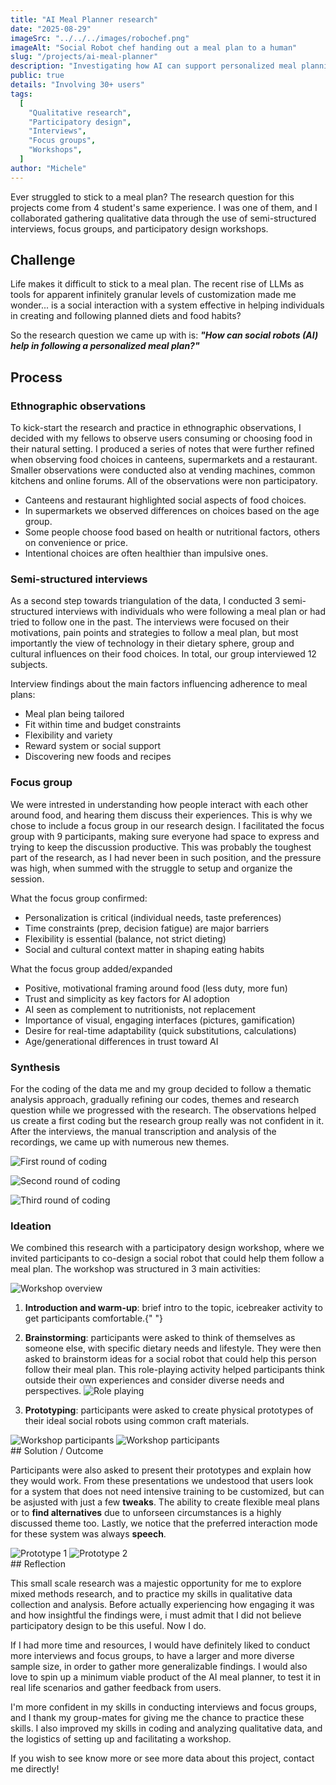 ```yaml
---
title: "AI Meal Planner research"
date: "2025-08-29"
imageSrc: "../../../images/robochef.png"
imageAlt: "Social Robot chef handing out a meal plan to a human"
slug: "/projects/ai-meal-planner"
description: "Investigating how AI can support personalized meal planning through ethnographies, interviews, focus groups, and participatory workshops."
public: true
details: "Involving 30+ users"
tags:
  [
    "Qualitative research",
    "Participatory design",
    "Interviews",
    "Focus groups",
    "Workshops",
  ]
author: "Michele"
---
```



Ever struggled to stick to a meal plan? The research question for this projects come from 4 student's same experience. I was one of them, and I collaborated gathering qualitative data through the use of semi-structured interviews, focus groups, and participatory design workshops.

## Challenge

Life makes it difficult to stick to a meal plan. The recent rise of LLMs as tools for apparent infinitely granular levels of customization made me wonder... is a social interaction with a system effective in helping individuals in creating and following planned diets and food habits?

So the research question we came up with is: **_"How can social robots (AI) help in following a personalized meal plan?"_**

## Process

### Ethnographic observations

To kick-start the research and practice in ethnographic observations, I decided with my fellows to observe users consuming or choosing food in their natural setting. I produced a series of notes that were further refined when observing food choices in canteens, supermarkets and a restaurant. Smaller observations were conducted also at vending machines, common kitchens and online forums. All of the observations were non participatory.

- Canteens and restaurant highlighted social aspects of food choices.
- In supermarkets we observed differences on choices based on the age group.
- Some people choose food based on health or nutritional factors, others on convenience or price.
- Intentional choices are often healthier than impulsive ones.

### Semi-structured interviews

As a second step towards triangulation of the data, I conducted 3 semi-structured interviews with individuals who were following a meal plan or had tried to follow one in the past. The interviews were focused on their motivations, pain points and strategies to follow a meal plan, but most importantly the view of technology in their dietary sphere, group and cultural influences on their food choices. In total, our group interviewed 12 subjects.

Interview findings about the main factors influencing adherence to meal plans:

- Meal plan being tailored
- Fit within time and budget constraints
- Flexibility and variety
- Reward system or social support
- Discovering new foods and recipes

### Focus group

We were intrested in understanding how people interact with each other around food, and hearing them discuss their experiences. This is why we chose to include a focus group in our research design. I facilitated the focus group with 9 participants, making sure everyone had space to express and trying to keep the discussion productive. This was probably the toughest part of the research, as I had never been in such position, and the pressure was high, when summed with the struggle to setup and organize the session.

What the focus group confirmed:

- Personalization is critical (individual needs, taste preferences)
- Time constraints (prep, decision fatigue) are major barriers
- Flexibility is essential (balance, not strict dieting)
- Social and cultural context matter in shaping eating habits

What the focus group added/expanded

- Positive, motivational framing around food (less duty, more fun)
- Trust and simplicity as key factors for AI adoption
- AI seen as complement to nutritionists, not replacement
- Importance of visual, engaging interfaces (pictures, gamification)
- Desire for real-time adaptability (quick substitutions, calculations)
- Age/generational differences in trust toward AI

### Synthesis

For the coding of the data me and my group decided to follow a thematic analysis approach, gradually refining our codes, themes and research question while we progressed with the research.
The observations helped us create a first coding but the research group really was not confident in it. After the interviews, the manual transcription and analysis of the recordings, we came up with numerous new themes.

<img
  src={firstCoding}
  alt="First round of coding"
  title="First round of coding"
  caption="First round of coding"
/>

<img
  src={secondCoding}
  alt="Second round of coding"
  title="Second round of coding"
  caption="Second round of coding"
/>

<img
  src={thirdCoding}
  alt="Third round of coding"
  title="Third round of coding"
  caption="Third round of coding"
/>

### Ideation

We combined this research with a participatory design workshop, where we invited participants to co-design a social robot that could help them follow a meal plan. The workshop was structured in 3 main activities:

<img
  src={workshopOverview}
  alt="Workshop overview"
  title="Workshop overview"
  caption="Workshop overview"
/>
1. **Introduction and warm-up**: brief intro to the topic, icebreaker activity to
get participants comfortable.{" "}

2. **Brainstorming**: participants were asked to think of themselves as someone else, with specific dietary needs and lifestyle. They were then asked to brainstorm ideas for a social robot that could help this person follow their meal plan. This role-playing activity helped participants think outside their own experiences and consider diverse needs and perspectives.
   <img
     src={rolePlaying}
     alt="Role playing"
     title="Role playing"
     caption="Role playing"
   />
3. **Prototyping**: participants were asked to create physical prototypes of their ideal social robots using common craft materials.

<div
  style={{
    display: "flex",
    flexDirection: "row",
    gap: "20px",
    alignItems: "center",
    img: { margin: 0 },
  }}
>
  <img
    src={people1}
    alt="Workshop participants"
    title="Workshop participants"
    caption="Workshop participants"
  />
  <img
    src={people2}
    alt="Workshop participants"
    title="Workshop participants"
    caption="Workshop participants"
  />
</div>
## Solution / Outcome

Participants were also asked to present their prototypes and explain how they would work.
From these presentations we undestood that users look for a system that does not need intensive training to be customized, but can be asjusted with just a few **tweaks**. The ability to create flexible meal plans or to **find alternatives** due to unforseen circumstances is a highly discussed theme too. Lastly, we notice that the preferred interaction mode for these system was always **speech**.

<div
  style={{
    display: "flex",
    flexDirection: "row",
    gap: "20px",
    alignItems: "center",
    img: { margin: 0 },
  }}
>
  <img
    src={prototype1}
    alt="Prototype 1"
    title="Prototype 1"
    caption="Prototype 1"
  />
  <img
    src={prototype2}
    alt="Prototype 2"
    title="Prototype 2"
    caption="Prototype 2"
  />
</div>
## Reflection

This small scale research was a majestic opportunity for me to explore mixed methods research, and to practice my skills in qualitative data collection and analysis. Before actually experiencing how engaging it was and how insightful the findings were, i must admit that I did not believe participatory design to be this useful. Now I do.

If I had more time and resources, I would have definitely liked to conduct more interviews and focus groups, to have a larger and more diverse sample size, in order to gather more generalizable findings. I would also love to spin up a minimum viable product of the AI meal planner, to test it in real life scenarios and gather feedback from users.

I'm more confident in my skills in conducting interviews and focus groups, and I thank my group-mates for giving me the chance to practice these skills. I also improved my skills in coding and analyzing qualitative data, and the logistics of setting up and facilitating a workshop.

If you wish to see know more or see more data about this project, contact me directly!
